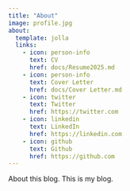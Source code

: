 ---
title: "About"
image: profile.jpg
about:
  template: jolla
  links:
    - icon: person-info
      text: CV
      href: docs/Resume2025.md
    - icon: person-info
      text: Cover Letter
      href: docs/Cover Letter.md
    - icon: twitter
      text: Twitter
      href: https://twitter.com
    - icon: linkedin
      text: LinkedIn
      href: https://linkedin.com
    - icon: github
      text: Github
      href: https://github.com
---

About this blog. This is my blog.
